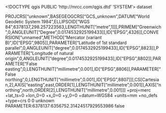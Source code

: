 <!DOCTYPE qgis PUBLIC 'http://mrcc.com/qgis.dtd' 'SYSTEM'>
<qgis version="3.28.1-Firenze">
  <identifier></identifier>
  <parentidentifier></parentidentifier>
  <language></language>
  <type>dataset</type>
  <title></title>
  <abstract></abstract>
  <contact>
    <name></name>
    <organization></organization>
    <position></position>
    <voice></voice>
    <fax></fax>
    <email></email>
    <role></role>
  </contact>
  <links/>
  <fees></fees>
  <encoding></encoding>
  <crs>
    <spatialrefsys nativeFormat="Wkt">
      <wkt>PROJCRS["unknown",BASEGEOGCRS["GCS_unknown",DATUM["World Geodetic System 1984",ELLIPSOID["WGS 84",6378137,298.257223563,LENGTHUNIT["metre",1]]],PRIMEM["Greenwich",0,ANGLEUNIT["Degree",0.0174532925199433]],ID["EPSG",4326]],CONVERSION["unnamed",METHOD["Mercator (variant B)",ID["EPSG",9805]],PARAMETER["Latitude of 1st standard parallel",0,ANGLEUNIT["degree",0.0174532925199433],ID["EPSG",8823]],PARAMETER["Longitude of natural origin",0,ANGLEUNIT["degree",0.0174532925199433],ID["EPSG",8802]],PARAMETER["False easting",0,LENGTHUNIT["millimetre",0.001],ID["EPSG",8806]],PARAMETER["False northing",0,LENGTHUNIT["millimetre",0.001],ID["EPSG",8807]]],CS[Cartesian,2],AXIS["easting",east,ORDER[1],LENGTHUNIT["millimetre",0.001]],AXIS["northing",north,ORDER[2],LENGTHUNIT["millimetre",0.001]]]</wkt>
      <proj4>+proj=merc +lat_ts=0 +lon_0=0 +x_0=0 +y_0=0 +datum=WGS84 +units=mm +no_defs +type=crs</proj4>
      <srsid>0</srsid>
      <srid>0</srid>
      <authid></authid>
      <description>unknown</description>
      <projectionacronym></projectionacronym>
      <ellipsoidacronym>PARAMETER:6378137:6356752.31424517929553986</ellipsoidacronym>
      <geographicflag>false</geographicflag>
    </spatialrefsys>
  </crs>
  <extent>
    <spatial maxy="0" minz="0" crs="" dimensions="2" minx="0" maxx="0" maxz="0" miny="0"/>
    <temporal>
      <period>
        <start></start>
        <end></end>
      </period>
    </temporal>
  </extent>
</qgis>

